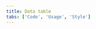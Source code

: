 ```yaml
---
title: Data table
tabs: ['Code', 'Usage', 'Style']
---
```


<ComponentCode
    name="Data table"
    component="data-table-v2" 
    variation="data-table-v2"
    >
</ComponentCode>
<ComponentCode
    name="Expandable data table"
    component="data-table-v2" 
    variation="data-table-v2--expandable"
    >
</ComponentCode>
<ComponentCode
    name="Data table with pagination"
    component="data-table-v2" 
    variation="data-table-v2--with-pager"
    >
</ComponentCode>

<!--
<ComponentCode
    name="Small data table"
    component="data-table-v2" 
    variation="data-table-v2--small"
    >
</ComponentCode>
<ComponentCode
    name="Toolbar"
    component="toolbar" 
    variation="toolbar"
    >
</ComponentCode>
-->

<ComponentDocs component="data-table-v2"></ComponentDocs>
